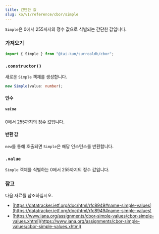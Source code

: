 ```yaml
---
title: 간단한 값
slug: ko/v1/reference/cbor/simple
---
```



`Simple`은 0에서 255까지의 정수 값으로 식별되는 간단한 값입니다.

### 가져오기

```ts
import { Simple } from "@tai-kun/surrealdb/cbor";
```

### `.constructor()`

새로운 `Simple` 객체를 생성합니다.

```ts
new Simple(value: number);
```

#### 인수

##### `value`

0에서 255까지의 정수 값입니다.

#### 반환 값

`new`를 통해 호출되면 `Simple`은 해당 인스턴스를 반환합니다.

### `.value` <Badge variant="instance" /><Badge variant="property" />

`Simple` 객체를 식별하는 0에서 255까지의 정수 값입니다.

### 참고

다음 자료를 참조하십시오.

- [https://datatracker.ietf.org/doc/html/rfc8949#name-simple-values](https://datatracker.ietf.org/doc/html/rfc8949#name-simple-values)
- [https://www.iana.org/assignments/cbor-simple-values/cbor-simple-values.xhtml](https://www.iana.org/assignments/cbor-simple-values/cbor-simple-values.xhtml)
